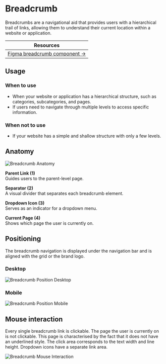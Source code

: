 
<Meta of={BreadcrumbStories} />


# Breadcrumb
Breadcrumbs are a navigational aid that provides users with a hierarchical trail of links, allowing them to understand their current location within a website or application.

| Resources                                                                                                                   |
|-----------------------------------------------------------------------------------------------------------------------------|
| [Figma breadcrumb component →](https://www.figma.com/design/zPvPwPgb4EsYFXKC2nhzSG/Infineon-DDS-%7C-Main?node-id=2549-3262) |

## Usage

### When to use
- When your website or application has a hierarchical structure, such as categories, subcategories, and pages.
- If users need to navigate through multiple levels to access specific information.

### When not to use
- If your website has a simple and shallow structure with only a few levels.

## Anatomy
<img src={BreadcrumbAnatomy} alt="Breadcrumb Anatomy" />

**Parent Link (1)**\
Guides users to the parent-level page.


**Separator (2)**\
A visual divider that separates each breadcrumb element.


**Dropdown Icon (3)**\
Serves as an indicator for a dropdown menu.


**Current Page (4)**\
Shows which page the user is currently on.


## Positioning
The breadcrumb navigation is displayed under the navigation bar and is aligned with the grid or the brand logo.
### Desktop
<img src={BreadcrumbPositioningDesktop} alt="Breadcrumb Position Desktop" />

### Mobile
<img src={BreadcrumbPositioningMobile} alt="Breadcrumb Position Mobile" />

## Mouse interaction
Every single breadcrumb link is clickable. The page the user is currently on is not clickable. This page is characterised by the fact that it does not have an underlined style. The click area corresponds to the text width and line height. Dropdown icons have a separate link area.

<img src={BreadcrumbMouseInteraction} alt="Breadcrumb Mouse Interaction" />
